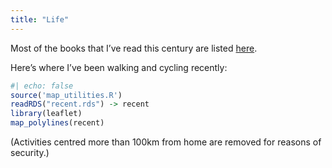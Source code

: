 ```yaml
---
title: "Life"
---
```


Most of the books that I've read this century are listed [here](https://crickles-public.s3.eu-west-1.amazonaws.com/books.html "Ian's book list").

Here's where I've been walking and cycling recently:

``` r
#| echo: false
source('map_utilities.R')
readRDS("recent.rds") -> recent
library(leaflet)
map_polylines(recent)
```


(Activities centred more than 100km from home are removed for reasons of security.)